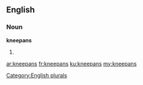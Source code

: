 ==English==

===Noun===
'''kneepans'''

# {{plural of|kneepan}}

[[Category:English plurals]]

[[ar:kneepans]]
[[fr:kneepans]]
[[ku:kneepans]]
[[my:kneepans]]